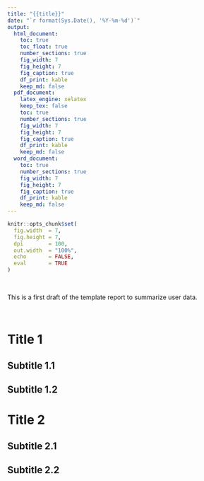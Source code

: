 ```yaml
---
title: "{{title}}"
date: "`r format(Sys.Date(), '%Y-%m-%d')`"
output:
  html_document: 
    toc: true
    toc_float: true
    number_sections: true
    fig_width: 7
    fig_height: 7
    fig_caption: true
    df_print: kable
    keep_md: false
  pdf_document:
    latex_engine: xelatex
    keep_tex: false
    toc: true
    number_sections: true
    fig_width: 7
    fig_height: 7
    fig_caption: true
    df_print: kable
    keep_md: false
  word_document:
    toc: true
    number_sections: true
    fig_width: 7
    fig_height: 7
    fig_caption: true
    df_print: kable
    keep_md: false
---
```


```r
knitr::opts_chunk$set(
  fig.width  = 7,
  fig.height = 7,
  dpi        = 100,
  out.width  = "100%",
  echo       = FALSE,
  eval       = TRUE
)
```

\

This is a first draft of the template report to summarize user data.

\

# Title 1

## Subtitle 1.1

## Subtitle 1.2

# Title 2

## Subtitle 2.1

## Subtitle 2.2
